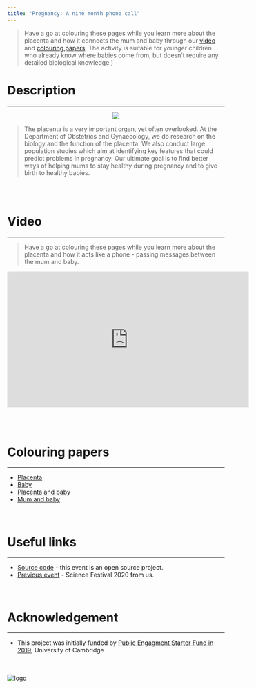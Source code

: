 ```yaml
---
title: "Pregnancy: A nine month phone call"
---
```


> Have a go at colouring these pages while you learn more about the placenta and how it connects the mum and baby through our [video](#video) and [colouring papers](#colouring). The activity is suitable for younger children who already know where babies come from, but doesn’t require any detailed biological knowledge.)

# Description
***
<p align="center">
<img src="img/9b6643e9d2bf5e8a4ea6924847ea63ab.jpg">
</p>
> The placenta is a very important organ, yet often overlooked. At the Department of Obstetrics and Gynaecology, we do research on the biology and the function of the placenta. We also conduct large population studies which aim at identifying key features that could predict problems in pregnancy. Our ultimate goal is to find better ways of helping mums to stay healthy during pregnancy and to give birth to healthy babies.

<br><br>

# Video 
***
> Have a go at colouring these pages while you learn more about the placenta and how it acts like a phone - passing messages between the mum and baby.

<iframe width="560" height="315" src="https://www.youtube.com/embed/00FTCadQey4" frameborder="0" allow="accelerometer; autoplay; clipboard-write; encrypted-media; gyroscope; picture-in-picture" allowfullscreen></iframe>
<br><br>

# Colouring papers {#colouring}
***
- [Placenta](images/placenta_colouring.pdf)
- [Baby](images/baby_colouring.pdf)
- [Placenta and baby](images/placenta_baby_colouring.jpg)
- [Mum and baby](images/mum_baby_colouring.jpg)
<br><br><br>

# Useful links 
***
* [Source code](https://github.com/ObsGynaeCam/CF2021) - this event is an open source project.
* [Previous event](https://sung.github.io/CamObsGynCSF2020/) - Science Festival 2020 from us.
<br><br><br>

# Acknowledgement
***
* This project was initially funded by [Public Engagment Starter Fund in 2019](https://www.cam.ac.uk/public-engagement/information-for-staff-and-students/public-engagement-starter-fund-0), University of Cambridge
<br><br><br>

![logo](images/Cam Festival + University logo Lockup Bar_Cam Fest Partner - Sky blue.png)
<!--<img align="left" wdith="360" height="300" src="img/Yellow-03.jpg">-->
